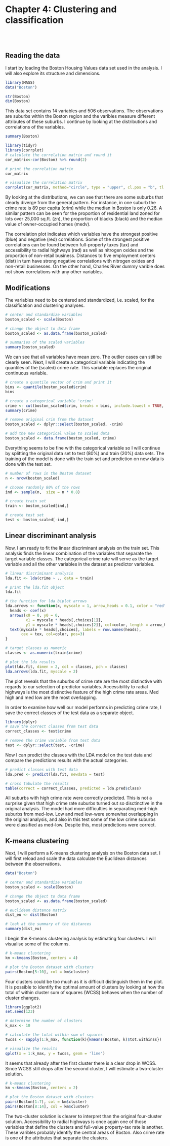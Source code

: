 # Chapter 4: Clustering and classification
<br>
<br>

## Reading the data

I start by loading the Boston Housing Values data set used in the analysis. I will also explore its structure and dimensions.

```r
library(MASS)
data("Boston")

str(Boston)
dim(Boston)
```

This data set contains 14 variables and 506 observations. The observations are suburbs within the Boston region and the varibles measure different attributes of these suburbs. I continue by looking at the distributions and correlations of the variables.

```r
summary(Boston)
```

```r
library(tidyr)
library(corrplot)
# calculate the correlation matrix and round it
cor_matrix<-cor(Boston) %>% round(2) 

# print the correlation matrix
cor_matrix

# visualize the correlation matrix
corrplot(cor_matrix, method="circle", type = "upper", cl.pos = "b", tl.pos = "d", tl.cex = 0.6)
```

By looking at the distributions, we can see that there are some suburbs that clearly diverge from the general pattern. For instance, in one suburb the crime rate is 89 per capita (crim) while the median in Boston is only 0.26. A similar pattern can be seen for the proportion of residential land zoned for lots over 25,000 sq.ft. (zn), the proportion of blacks (black) and the median value of owner-occupied homes (medv).

The correlation plot indicates which variables have the strongest positive (blue) and negative (red) correlations. Some of the strongest positive correlations can be found between full-property taxes (tax) and accessibility to radial highways (rad) as well as nitrogen oxides and the proportion of non-retail business. Distances to five employment centers (dist) in turn have strong negative correlations with nitrogen oxides and non-retail businesses. On the other hand, Charles River dummy varible does not show correlations with any other variables.

## Modifications

The variables need to be centered and standardized, i.e. scaled, for the classification and clustering analyses.

```r
# center and standardize variables
boston_scaled <- scale(Boston)

# change the object to data frame
boston_scaled <- as.data.frame(boston_scaled)

# summaries of the scaled variables
summary(boston_scaled)
```

We can see that all variables have mean zero. The outlier cases can still be clearly seen. Next, I will create a categorical variable indicating the quantiles of the (scaled) crime rate. This variable replaces the original continuous variable.

```r
# create a quantile vector of crim and print it
bins <- quantile(boston_scaled$crim)
bins

# create a categorical variable 'crime'
crime <- cut(boston_scaled$crim, breaks = bins, include.lowest = TRUE, label = c("low", "med_low", "med_high", "high"))
summary(crime)

# remove original crim from the dataset
boston_scaled <- dplyr::select(boston_scaled, -crim)

# add the new categorical value to scaled data
boston_scaled <- data.frame(boston_scaled, crime)
```

Everything seems to be fine with the categorical variable so I will continue by splitting the original data set to test (80%) and train (20%) data sets. The training of the model is done with the train set and prediction on new data is done with the test set.

```r
# number of rows in the Boston dataset 
n <- nrow(boston_scaled)

# choose randomly 80% of the rows
ind <- sample(n,  size = n * 0.8)

# create train set
train <- boston_scaled[ind,]

# create test set 
test <- boston_scaled[-ind,]
```

## Linear discriminant analysis

Now, I am ready to fit the linear discriminant analysis on the train set. This analysis finds the linear combination of the variables that separate the target variable classes. The categorical crime rate will serve as the target variable and all the other variables in the dataset as predictor variables.

```r
# linear discriminant analysis
lda.fit <- lda(crime ~ ., data = train)

# print the lda.fit object
lda.fit
```

```r
# the function for lda biplot arrows
lda.arrows <- function(x, myscale = 1, arrow_heads = 0.1, color = "red", tex = 0.75, choices = c(1,2)){
  heads <- coef(x)
  arrows(x0 = 0, y0 = 0, 
         x1 = myscale * heads[,choices[1]], 
         y1 = myscale * heads[,choices[2]], col=color, length = arrow_heads)
  text(myscale * heads[,choices], labels = row.names(heads), 
       cex = tex, col=color, pos=3)
}

# target classes as numeric
classes <- as.numeric(train$crime)

# plot the lda results
plot(lda.fit, dimen = 2, col = classes, pch = classes)
lda.arrows(lda.fit, myscale = 2)
```

The plot reveals that the suburbs of crime rate are the most distinctive with regards to our selection of predictor variables. Accessibility to radial highways is the most distinctive feature of the high crime rate areas. Med high and med low are the most overlapping.

In order to examine how well our model performs in predicting crime rate, I save the correct classes of the test data as a separate object.

```r
library(dplyr)
# save the correct classes from test data
correct_classes <- test$crime

# remove the crime variable from test data
test <- dplyr::select(test, -crime)
```

Now I can predict the classes with the LDA model on the test data and compare the predictions results with the actual categories.

```r
# predict classes with test data
lda.pred <- predict(lda.fit, newdata = test)

# cross tabulate the results
table(correct = correct_classes, predicted = lda.pred$class)
```

All suburbs with high crime rate were correctly predicted. This is not a surprise given that high crime rate suburbs turned out so disctinctive in the original analysis. The model had more difficulties in separating med-high suburbs from med-low. Low and med low-were somewhat overlapping in the original analysis, and also in this test some of the low crime suburbs were classified as med-low. Despite this, most predictions were correct.

## K-means clustering

Next, I will perform a K-means clustering analysis on the Boston data set. I will first reload and scale the data calculate the Euclidean distances between the observations.

```r
data("Boston")

# center and standardize variables
boston_scaled <- scale(Boston)

# change the object to data frame
boston_scaled <- as.data.frame(boston_scaled)

# euclidean distance matrix
dist_eu <- dist(Boston)

# look at the summary of the distances
summary(dist_eu)
```

I begin the K-means clustering analysis by estimating four clusters. I will visualise some of the columns.

```r
# k-means clustering
km <-kmeans(Boston, centers = 4)

# plot the Boston dataset with clusters
pairs(Boston[5:10], col = km$cluster)
```

Four clusters could be too much as it is difficult distinguish them in the plot. It is possible to identify the optimal amount of clusters by looking at how the total of within cluster sum of squares (WCSS) behaves when the number of cluster changes.

```r
library(ggplot2)
set.seed(123)

# determine the number of clusters
k_max <- 10

# calculate the total within sum of squares
twcss <- sapply(1:k_max, function(k){kmeans(Boston, k)$tot.withinss})

# visualize the results
qplot(x = 1:k_max, y = twcss, geom = 'line')
```

It seems that already after the first cluster there is a clear drop in WCSS. Since WCSS still drops after the second cluster, I will estimate a two-cluster solution.

```r
# k-means clustering
km <-kmeans(Boston, centers = 2)

# plot the Boston dataset with clusters
pairs(Boston[1:7], col = km$cluster)
pairs(Boston[8:14], col = km$cluster)
```

The two-cluster solution is clearer to interpret than the original four-cluster solution. Accessibility to radial highways is once again one of those variables that define the clusters and full-value property-tax rate is another. These varibles probably identify the central areas of Boston. Also crime rate is one of the attributes that separate the clusters.